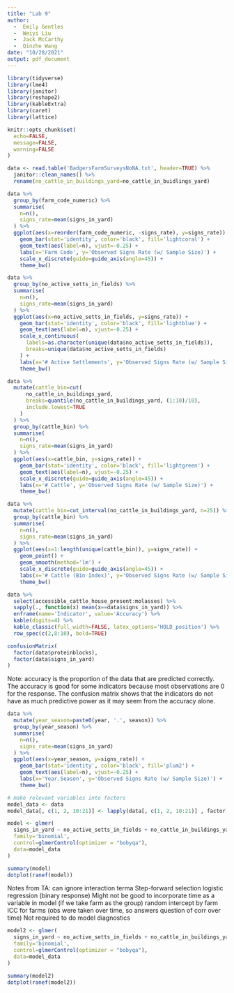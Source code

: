 ```yaml
---
title: "Lab 9"
author: 
  -  Emily Gentles
  -  Weiyi Liu
  -  Jack McCarthy
  -  Qinzhe Wang
date: "10/28/2021"
output: pdf_document
---
```


```r
library(tidyverse)
library(lme4)
library(janitor)
library(reshape2)
library(kableExtra)
library(caret)
library(lattice)

knitr::opts_chunk$set(
  echo=FALSE,
  message=FALSE,
  warning=FALSE
)
```

```r
data <- read.table('BadgersFarmSurveysNoNA.txt', header=TRUE) %>%
  janitor::clean_names() %>%
  rename(no_cattle_in_buildings_yard=no_cattle_in_buidlings_yard)
```

```r
data %>%
  group_by(farm_code_numeric) %>%
  summarise(
    n=n(),
    signs_rate=mean(signs_in_yard)
  ) %>%
  ggplot(aes(x=reorder(farm_code_numeric, -signs_rate), y=signs_rate)) +
    geom_bar(stat='identity', color='black', fill='lightcoral') +
    geom_text(aes(label=n), vjust=-0.25) +
    labs(x='Farm Code', y='Observed Signs Rate (w/ Sample Size)') +
    scale_x_discrete(guide=guide_axis(angle=45)) +
    theme_bw()
```

```r
data %>%
  group_by(no_active_setts_in_fields) %>%
  summarise(
    n=n(),
    signs_rate=mean(signs_in_yard)
  ) %>%
  ggplot(aes(x=no_active_setts_in_fields, y=signs_rate)) +
    geom_bar(stat='identity', color='black', fill='lightblue') +
    geom_text(aes(label=n), vjust=-0.25) +
    scale_x_continuous(
      labels=as.character(unique(data$no_active_setts_in_fields)), 
      breaks=unique(data$no_active_setts_in_fields)
    ) +
    labs(x='# Active Settlements', y='Observed Signs Rate (w/ Sample Size)') +
    theme_bw()
```

```r
data %>%
  mutate(cattle_bin=cut(
      no_cattle_in_buildings_yard,
      breaks=quantile(no_cattle_in_buildings_yard, (1:10)/10),
      include.lowest=TRUE
    )
  ) %>%
  group_by(cattle_bin) %>%
  summarise(
    n=n(),
    signs_rate=mean(signs_in_yard)
  ) %>%
  ggplot(aes(x=cattle_bin, y=signs_rate)) +
    geom_bar(stat='identity', color='black', fill='lightgreen') +
    geom_text(aes(label=n), vjust=-0.25) +
    scale_x_discrete(guide=guide_axis(angle=45)) +
    labs(x='# Cattle', y='Observed Signs Rate (w/ Sample Size)') +
    theme_bw()
```

```r
data %>%
  mutate(cattle_bin=cut_interval(no_cattle_in_buildings_yard, n=25)) %>%
  group_by(cattle_bin) %>%
  summarise(
    n=n(),
    signs_rate=mean(signs_in_yard)
  ) %>%
  ggplot(aes(x=1:length(unique(cattle_bin)), y=signs_rate)) +
    geom_point() +
    geom_smooth(method='lm') +
    scale_x_discrete(guide=guide_axis(angle=45)) +
    labs(x='# Cattle (Bin Index)', y='Observed Signs Rate (w/ Sample Size)') +
    theme_bw()
```

```r
data %>%
  select(accessible_cattle_house_present:molasses) %>%
  sapply(., function(x) mean(x==data$signs_in_yard)) %>%
  enframe(name='Indicator', value='Accuracy') %>%
  kable(digits=4) %>%
  kable_classic(full_width=FALSE, latex_options='HOLD_position') %>%
  row_spec(c(2,8:10), bold=TRUE)
```

```r
confusionMatrix(
  factor(data$proteinblocks), 
  factor(data$signs_in_yard)
)
```

Note: accuracy is the proportion of the data that are predicted correctly.
The accuracy is good for some indicators because most observations are 0 for the 
response. The confusion matrix shows that the indicators do not have as much 
predictive power as it may seem from the accuracy alone.

```r
data %>%
  mutate(year_season=paste0(year, '.', season)) %>%
  group_by(year_season) %>%
  summarise(
    n=n(),
    signs_rate=mean(signs_in_yard)
  ) %>%
  ggplot(aes(x=year_season, y=signs_rate)) +
    geom_bar(stat='identity', color='black', fill='plum2') +
    geom_text(aes(label=n), vjust=-0.25) +
    labs(x='Year.Season', y='Observed Signs Rate (w/ Sample Size)') +
    theme_bw()
```

```r
# make relevant variables into factors
model_data <- data
model_data[, c(1, 2, 10:21)] <- lapply(data[, c(1, 2, 10:21)] , factor)

model <- glmer(
  signs_in_yard ~ no_active_setts_in_fields + no_cattle_in_buildings_yard + year + (1 | farm_code_numeric),
  family='binomial',
  control=glmerControl(optimizer = "bobyqa"),
  data=model_data
)

summary(model)
dotplot(ranef(model))
```


Notes from TA:
can ignore interaction terma
Step-forward selection
logistic regression (binary response)
Might not be good to incorporate time as a variable in model (if we take farm as the group)
random intercept by farm
ICC for farms (obs were taken over time, so answers question of corr over time)
Not required to do model diagnostics


```r
model2 <- glmer(
  signs_in_yard ~ no_active_setts_in_fields + no_cattle_in_buildings_yard + (1 | farm_code_numeric),
  family='binomial',
  control=glmerControl(optimizer = "bobyqa"),
  data=model_data
)

summary(model2)
dotplot(ranef(model2))
```